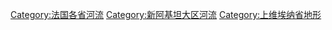 [[Category:法国各省河流|Category:法国各省河流]]
[[Category:新阿基坦大区河流|Category:新阿基坦大区河流]]
[[Category:上维埃纳省地形|Category:上维埃纳省地形]]